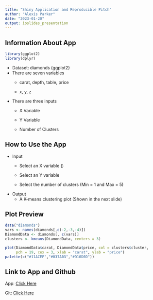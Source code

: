 ```yaml
---
title: "Shiny Application and Reproducible Pitch"
author: "Alexis Parker"
date: "2023-01-20"
output: ioslides_presentation
---
```


## Information About App

```r
library(ggplot2)
library(dplyr)

```

-   Dataset: diamonds {ggplot2}
-   There are seven variables
    -   carat, depth, table, price

    -   x, y, z
-   There are three inputs
    -   X Variable

    -   Y Variable

    -   Number of Clusters

## How to Use the App

-   Input
    -   Select an X variable ()

    -   Select an Y variable

    -   Select the number of clusters (Min = 1 and Max = 5)
-   Output
    -   A K-means clustering plot (Shown in the next slide)

## Plot Preview

```r
data("diamonds")
vars <- names(diamonds[,c(-2,-3,-4)])
DiamondData <- diamonds[, c(vars)]
clusters <- kmeans(DiamondData, centers = 3)
```

```r
plot(DiamondData$carat, DiamondData$price, col = clusters$cluster, 
     pch = 19, cex = 3, xlab = "carat", ylab = "price")  
palette(c("#11ACEF","#037A03","#D10D0D"))
```

## Link to App and Github

App: [Click Here](https://tqzbv6-alexis-parker.shinyapps.io/Kmeans-Cluster/?_ga=2.219751257.134192892.1674251573-720519868.1674251573)

Git: [Click Here](https://github.com/aparker03/Shiny-Application-and-Reproducible-Pitch)
